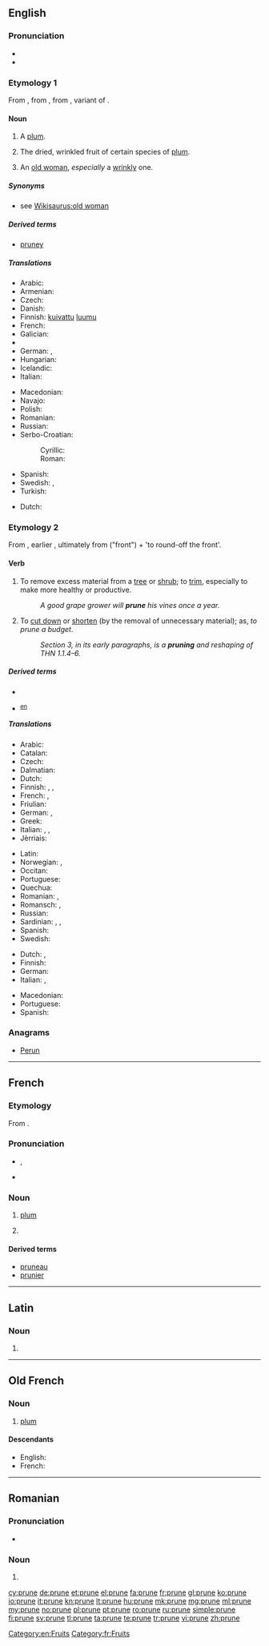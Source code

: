 ==English==
{{wikipedia}}

===Pronunciation===
* {{IPA|/pɹuːn/}}
* {{rhymes|uːn}}

===Etymology 1===
From {{etyl|fro|en}} {{term|prune|lang=fro}}, from {{etyl|la|en}} {{term|prunum|prūnum|lang=la}}, from {{etyl|grc|en}} {{term|sc=polytonic|προῦνον|tr=prounon|lang=grc}}, variant of {{term|sc=polytonic|προῦμνον|tr=proumnon||plum|lang=grc}}.

====Noun====
{{en-noun}}

# {{context|obsolete}} A [[plum]].
# The dried, wrinkled fruit of certain species of [[plum]].
# {{context|slang}} An [[old woman]], ''especially'' a [[wrinkly]] one.

=====Synonyms=====
* see [[Wikisaurus:old woman]]

=====Derived terms=====
* [[pruney]]

=====Translations=====
{{trans-see|plum}}

{{trans-top|dried plum}}
* Arabic: {{t-|ar|أجاص|sc=Arab|tr=’ajāṣ}}
* Armenian: {{t-|hy|սալորաչիր|tr=saloračir|sc=Armn}}
* Czech: {{t-|cs|sušená švestka|f}}
* Danish: {{t-|da|sveske|c}}
* Finnish: [[kuivattu]] [[luumu]]
* French: {{t+|fr|pruneau|m}}
* Galician: {{t-|gl|ameixa secada|f}}
* {{trreq|ka}}
* German: {{t-|de|Backpflaume|f}}, {{t-|de|Trockenpflaume|f}}
* Hungarian: {{t+|hu|aszalt szilva}}
* Icelandic: {{t-|is|sveskja|f}}
* Italian: {{t-|it|prugna secca|f}}
{{trans-mid}}
* Macedonian: {{t-|mk|сува слива|f|tr=súva slíva|sc=Cyrl}}
* Navajo: {{tø|nv|chʼil naʼatłʼoʼiitsoh}}
* Polish: {{t-|pl|suszona śliwka|f}}
* Romanian: {{t-|ro|prună uscată|f}}
* Russian: {{t+|ru|чернослив|sc=Cyrl}}
* Serbo-Croatian:
*: Cyrillic: {{t-|sh|сува шљива|f|sc=Cyrl}}
*: Roman: {{t-|sh|suva šljiva|f}}
* Spanish: {{t-|es|ciruela pasa|f}}
* Swedish: {{t-|sv|katrinplommon|n}}, {{t-|sv|sviskon|n}}
* Turkish: {{t+|tr|kuru erik}}
{{trans-bottom}}

{{trans-top|old woman}}
* Dutch: {{t+|nl|besje|n}}
{{trans-mid}}
{{trans-bottom}}

===Etymology 2===
From {{etyl|fro|en}} {{term|proignier||to trim the feathers with the beak|lang=fro}}, earlier {{term|prooignier|lang=fro}}, ultimately from {{etyl|la|en}} {{term|pro-|lang=la}} ("front") + {{term|rotundus||round|lang=la}} 'to round-off the front'.

====Verb====
{{en-verb|prun|ing}}

# {{context|transitive}} To remove excess material from a [[tree]] or [[shrub]]; to [[trim]], especially to make more healthy or productive.
#: ''A good grape grower will '''prune''' his vines once a year.''
# {{context|transitive|figuratively}} To [[cut down]] or [[shorten]] (by the removal of unnecessary material); as, ''to prune a budget''.
#: ''Section 3, in its early paragraphs, is a '''pruning''' and reshaping of THN 1.1.4–6.''

=====Derived terms=====
* {{l|en|pruning}}
* {{l|en|alpha-beta pruning}} <sup>[[w:en:Alpha-beta pruning|en]]</sup>

=====Translations=====
{{trans-top|trim a tree or shrub}}
* Arabic: {{t-|ar|خوخ مجفف|sc=Arab}}
* Catalan: {{t+|ca|podar}}
* Czech: {{t-|cs|prořezat}}
* Dalmatian: {{tø|dlm|potuor}}
* Dutch: {{t+|nl|snoeien}}
* Finnish: {{t-|fi|karsia}}, {{t+|fi|oksia}}, {{t+|fi|vesoa}}
* French: {{t+|fr|élaguer}}, {{t+|fr|émonder}}
* Friulian: {{tø|fur|cerpî}}
* German: {{t-|de|ausschneiden}}, {{t+|de|schneiden}}
* Greek: {{t+|el|κλαδεύω|tr=kladévo|sc=Grek}}
* Italian: {{t+|it|potare}}, {{t+|it|ridurre}}, {{t-|it|sfoltire}}
* Jèrriais: {{tø|roa-jer|êmonder}}
{{trans-mid}}
* Latin: {{t-|la|pampino|alt=pampinō}}
* Norwegian: {{t-|no|beskjære}}, {{t-|no|kviste}}
* Occitan: {{t+|oc|podar}}
* Portuguese: {{t-|pt|podar}}
* Quechua: {{t-|qu|ch'aphranay}}
* Romanian: {{t-|ro|curăță}}, {{t-|ro|emonda}}
* Romansch: {{t-|rm|tagliar giu}}, {{t-|rm|tschancunar}}
* Russian: {{t-|ru|прореживать|tr=proregivat|sc=Cyrl}}
* Sardinian: {{t-|sc|pudai}}, {{t-|sc|pudare}}, {{t-|sc|putare}}
* Spanish: {{t+|es|podar}}
* Swedish: {{t+|sv|ansa}}
{{trans-bottom}}

{{trans-top|(figuratively) cut down or shorten}}
* Dutch: {{t-|nl|inkorten}}, {{t+|nl|snoeien}}
* Finnish: {{t-|fi|karsia}}
* German: {{t+|de|beschneiden}}
* Italian: {{t+|it|accorciare}}, {{t+|it|ridurre}}
{{trans-mid}}
* Macedonian: {{t-|mk|кастри|tr=kástri|sc=Cyrl}}
* Portuguese: {{t-|pt|podar}}
* Spanish: {{t+|es|podar}}
{{trans-bottom}}

===Anagrams===
* [[Perun#English|Perun]]

[[Category:en:Fruits]]

----

==French==
{{wikipedia|lang=fr|dab=prune}}

===Etymology===
From {{etyl|la|fr}} {{term|pruna|lang=la}}.

===Pronunciation===
* {{IPA|/pʀyn/|lang=fr}}, {{X-SAMPA|/pRyn/}}
* {{audio|Fr-prune.ogg|audio}}

===Noun===
{{fr-noun|f}}

# [[plum]]
# {{context|slang|lang=fr}} {{l|en|ticket|gloss=traffic citation}}

====Derived terms====
* [[pruneau]]
* [[prunier]]

[[Category:fr:Fruits]]

----

==Latin==

===Noun===
{{la-noun-form|prūne}}

# {{inflection of|prunus|prūnus|voc|s|lang=la}}

----

==Old French==

===Noun===
{{fro-noun|f}}

# [[plum]] {{gloss|fruit}}

====Descendants====
* English: {{l|en|prune}}
* French: {{l|fr|prune}}

----

==Romanian==

===Pronunciation===
* {{IPA|/ˈpru.ne/|lang=ro}}

===Noun===
{{head|ro|plural}}

# {{plural of|prună|lang=ro}}

[[cy:prune]]
[[de:prune]]
[[et:prune]]
[[el:prune]]
[[fa:prune]]
[[fr:prune]]
[[gl:prune]]
[[ko:prune]]
[[io:prune]]
[[it:prune]]
[[kn:prune]]
[[lt:prune]]
[[hu:prune]]
[[mk:prune]]
[[mg:prune]]
[[ml:prune]]
[[my:prune]]
[[no:prune]]
[[pl:prune]]
[[pt:prune]]
[[ro:prune]]
[[ru:prune]]
[[simple:prune]]
[[fi:prune]]
[[sv:prune]]
[[tl:prune]]
[[ta:prune]]
[[te:prune]]
[[tr:prune]]
[[vi:prune]]
[[zh:prune]]
